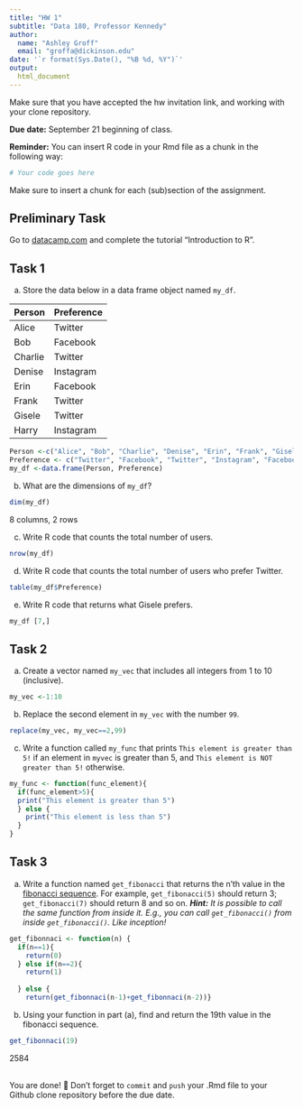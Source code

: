 ```yaml
---
title: "HW 1"
subtitle: "Data 180, Professor Kennedy"
author: 
  name: "Ashley Groff"
  email: "groffa@dickinson.edu"
date: '`r format(Sys.Date(), "%B %d, %Y")`'
output: 
  html_document
---
```

Make sure that you have accepted the hw invitation link, and working with your clone repository.

**Due date:** September 21 beginning of class.

**Reminder:** You can insert R code in your Rmd file as a chunk in the following way:
```r
# Your code goes here
```
Make sure to insert a chunk for each (sub)section of the assignment.

## Preliminary Task
Go to [datacamp.com](https://datacamp.com) and complete the tutorial "Introduction to R".


## Task 1
a) Store the data below in a data frame object named `my_df`.


|Person | Preference|
|:------|:----------|
|Alice | Twitter |
| Bob | Facebook |
| Charlie | Twitter |
| Denise | Instagram |
| Erin | Facebook |
| Frank | Twitter |
| Gisele | Twitter |
| Harry | Instagram |
```r
Person <-c("Alice", "Bob", "Charlie", "Denise", "Erin", "Frank", "Gisele", "Harry")
Preference <- c("Twitter", "Facebook", "Twitter", "Instagram", "Facebook", "Twitter", "Twitter", "Instagram")
my_df <-data.frame(Person, Preference)

```


b) What are the dimensions of `my_df`?
```r
dim(my_df)
```
 8 columns, 2 rows 
 
c) Write R code that counts the total number of users.
```r
nrow(my_df)
```

d) Write R code that counts the total number of users who prefer Twitter.
```r
table(my_df$Preference)
```

e) Write R code that returns what Gisele prefers.
```r
my_df [7,]

```

## Task 2
a) Create a vector named `my_vec` that includes all integers from 1 to 10 (inclusive).
```r
my_vec <-1:10
```


b) Replace the second element in `my_vec` with the number `99`.
```r
replace(my_vec, my_vec==2,99)
```


c) Write a function called `my_func` that prints `This element is greater than 5!` if an element in `myvec` is greater than 5, and `This element is NOT greater than 5!` otherwise.
```r
my_func <- function(func_element){
  if(func_element>5){ 
  print("This element is greater than 5") 
  } else {
    print("This element is less than 5")
  }
}

```

## Task 3
a. Write a function named `get_fibonacci` that returns the n'th value in the [fibonacci sequence](https://www.mathsisfun.com/numbers/fibonacci-sequence.html). For example, `get_fibonacci(5)` should return 3; `get_fibonacci(7)` should return 8 and so on. ***Hint:** It is possible to call the same function from inside it. E.g., you can call `get_fibonacci()` from inside `get_fibonacci()`. Like inception!*
```r
get_fibonnaci <- function(n) {
  if(n==1){
    return(0)
  } else if(n==2){
    return(1)
      
  } else {
    return(get_fibonnaci(n-1)+get_fibonnaci(n-2))}

```

b. Using your function in part (a), find and return the 19th value in the fibonacci sequence.
```r
get_fibonnaci(19)

```
2584

<br>
You are done! 🏁 Don't forget to `commit` and `push` your .Rmd file to your Github clone repository before the due date.
<br>

